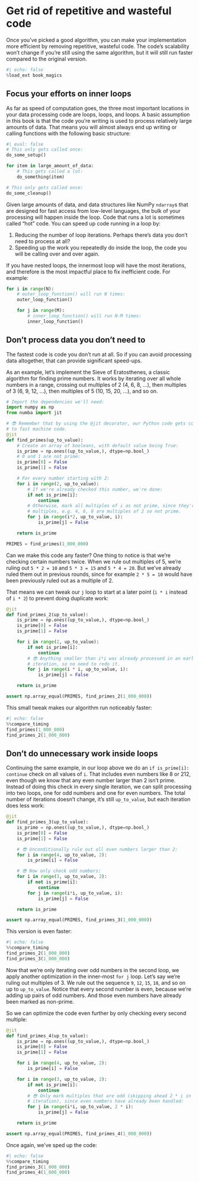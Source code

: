 # Get rid of repetitive and wasteful code

Once you've picked a good algorithm, you can make your implementation more efficient by removing repetitive, wasteful code.
The code's scalability won't change if you're still using the same algorithm, but it will still run faster compared to the original version.

```python
#| echo: false
%load_ext book_magics
```

## Focus your efforts on inner loops

As far as speed of computation goes, the three most important locations in your data processing code are loops, loops, and loops.
A basic assumption in this book is that the code you're writing is used to process relatively large amounts of data.
That means you will almost always end up writing or calling functions with the following basic structure:

```python
#| eval: false
# This only gets called once:
do_some_setup()

for item in large_amount_of_data:
    # This gets called a lot:
    do_something(item)

# This only gets called once:
do_some_cleanup()
```

Given large amounts of data, and data structures like NumPy `ndarray`s that are designed for fast access from low-level languages, the bulk of your processing will happen inside the loop.
Code that runs a lot is sometimes called "hot" code.
You can speed up code running in a loop by:

1. Reducing the number of loop iterations. Perhaps there's data you don't need to process at all?
2. Speeding up the work you repeatedly do inside the loop, the code you will be calling over and over again.

If you have nested loops, the innermost loop will have the most iterations, and therefore is the most impactful place to fix inefficient code.
For example:

```python
for i in range(N):
    # outer_loop_function() will run N times:
    outer_loop_function()

    for j in range(M):
        # inner_loop_function() will run N·M times:
        inner_loop_function()
```

## Don't process data you don't need to

The fastest code is code you don't run at all.
So if you can avoid processing data altogether,  that can provide significant speed-ups.

As an example, let's implement the Sieve of Eratosthenes, a classic algorithm for finding prime numbers.
It works by iterating over all whole numbers in a range, crossing out multiples of 2 (4, 6, 8, ...), then multiples of 3 (6, 9, 12, ...), then multiples of 5 (10, 15, 20, ...), and so on.

```python
# Import the dependencies we'll need:
import numpy as np
from numba import jit

# 😎 Remember that by using the @jit decorator, our Python code gets compiled
# to fast machine code.
@jit
def find_primes(up_to_value):
    # Create an array of booleans, with default value being True:
    is_prime = np.ones((up_to_value,), dtype=np.bool_)
    # 0 and 1 are not prime:
    is_prime[0] = False
    is_prime[1] = False

    # For every number starting with 2:
    for i in range(2, up_to_value):
        # If we're already checked this number, we're done:
        if not is_prime[i]:
            continue
        # Otherwise, mark all multiples of i as not prime, since they're
        # multiples, e.g. 4, 6, 8 are multiples of 2 so not prime.
        for j in range(i*2, up_to_value, i):
            is_prime[j] = False

    return is_prime

PRIMES = find_primes(1_000_000)
```

Can we make this code any faster?
One thing to notice is that we're checking certain numbers twice.
When we rule out multiples of 5, we're ruling out `5 * 2 = 10` and `5 * 3 = 15` and `5 * 4 = 20`.
But we've already ruled them out in previous rounds, since for example `2 * 5 = 10` would have been previously ruled out as a multiple of 2.

That means we can tweak our `j` loop to start at a later point (`i * i` instead of `i * 2`) to prevent doing duplicate work:

```python
@jit
def find_primes_2(up_to_value):
    is_prime = np.ones((up_to_value,), dtype=np.bool_)
    is_prime[0] = False
    is_prime[1] = False

    for i in range(2, up_to_value):
        if not is_prime[i]:
            continue
        # 😎 Anything smaller than i*i was already processed in an earlier
        # iteration, so no need to redo it.
        for j in range(i * i, up_to_value, i):
            is_prime[j] = False

    return is_prime

assert np.array_equal(PRIMES, find_primes_2(1_000_000))
```

This small tweak makes our algorithm run noticeably faster:

```python
#| echo: false
%%compare_timing
find_primes(1_000_000)
find_primes_2(1_000_000)
```

## Don't do unnecessary work inside loops

Continuing the same example, in our loop above we do an `if is_prime[i]: continue` check on all values of `i`.
That includes even numbers like 8 or 212, even though we know that any even number larger than 2 isn't prime.
Instead of doing this check in every single iteration, we can split processing into two loops, one for odd numbers and one for even numbers.
The total number of iterations doesn't change, it's still `up_to_value`, but each iteration does less work:

```python
@jit
def find_primes_3(up_to_value):
    is_prime = np.ones((up_to_value,), dtype=np.bool_)
    is_prime[0] = False
    is_prime[1] = False

    # 😎 Unconditionally rule out all even numbers larger than 2:
    for i in range(4, up_to_value, 2):
        is_prime[i] = False

    # 😎 Now only check odd numbers:
    for i in range(3, up_to_value, 2):
        if not is_prime[i]:
            continue
        for j in range(i*i, up_to_value, i):
            is_prime[j] = False

    return is_prime

assert np.array_equal(PRIMES, find_primes_3(1_000_000))
```

This version is even faster:

```python
#| echo: false
%%compare_timing
find_primes_2(1_000_000)
find_primes_3(1_000_000)
```

Now that we're only iterating over odd numbers in the second loop, we apply another optimization in the inner-most `for j` loop.
Let's say we're ruling out multiples of 3.
We rule out the sequence `9`, `12`, `15`, `18`, and so on up to `up_to_value`.
Notice that every second number is even, because we're adding up pairs of odd numbers.
And those even numbers have already been marked as non-prime.

So we can optimize the code even further by only checking every second multiple:

```python
@jit
def find_primes_4(up_to_value):
    is_prime = np.ones((up_to_value,), dtype=np.bool_)
    is_prime[0] = False
    is_prime[1] = False

    for i in range(4, up_to_value, 2):
        is_prime[i] = False

    for i in range(3, up_to_value, 2):
        if not is_prime[i]:
            continue
        # 😎 Only mark multiples that are odd (skipping ahead 2 * i in each
        # iteration), since even numbers have already been handled:
        for j in range(i*i, up_to_value, 2 * i):
            is_prime[j] = False

    return is_prime

assert np.array_equal(PRIMES, find_primes_4(1_000_000))
```

Once again, we've sped up the code:

```python
#| echo: false
%%compare_timing
find_primes_3(1_000_000)
find_primes_4(1_000_000)
```
